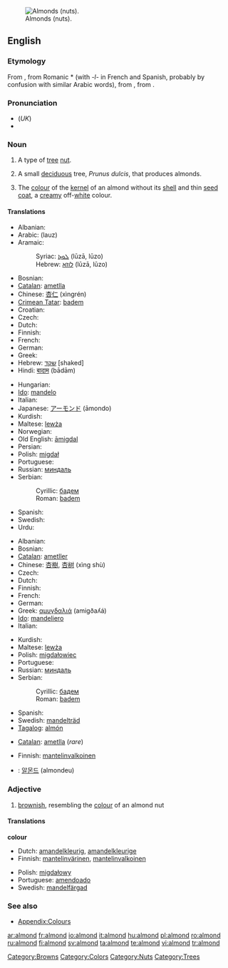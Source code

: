 [[Image:Almonds.jpg|thumb|right|Almonds (nuts).]]
==English==

===Etymology===
From {{OF.}} {{term|almande}}, from Romanic *{{term||amendla}} (with ''-l-'' in French and Spanish, probably by confusion with similar Arabic words), from {{L.}} {{term|amygdala}}, from {{AGr.}} {{term|ἀμυγδάλη|sc=polytonic}}.

===Pronunciation===
* (''UK'') {{IPA|/ˈɑːmənd/}}
* {{audio|en-us-almond.ogg|Audio (US)}}

===Noun===
{{en-noun|s|-}}

# {{countable}} A type of [[tree]] [[nut]].
# {{countable}} A small [[deciduous]] tree, ''Prunus dulcis'', that produces almonds.
# {{context|countable|uncountable}} The [[colour]] of the [[kernel]] of an almond without its [[shell]] and thin [[seed coat]], a [[creamy]] off-[[white]] colour.

<!-- Maybe somebody would like to add a colour patch? There is one that I have moved to talk, but the colour is completely wrong-->

====Translations====
{{trans-top|nut}}
* Albanian: {{t+|sq|bajame|xs=Albanian}}
* Arabic: {{Arab|[[لوز]]}} (lauz) {{m}}
* Aramaic:
*: Syriac: [[ܠܘܙܐ]] (lūzā, lūzo) {{c}}
*: Hebrew: [[לוזא]] (lūzā, lūzo) {{c}}
* Bosnian: {{t+|bs|badem|m}}
* [[Catalan]]: [[ametlla]]
* Chinese: [[杏仁]] (xìngrén)
* [[Crimean Tatar]]: [[badem#Crimean Tatar|badem]]
* Croatian: {{t+|hr|badem|m}}
* Czech: {{t-|cs|mandle|f}}
* Dutch: {{t+|nl|amandel|f}}
* Finnish: {{t+|fi|manteli}}
* French: {{t+|fr|amande|f}}
* German: {{t+|de|Mandel|f}}
* Greek: {{t+|el|αμύγδαλο|n|tr=amíðalo|sc=Grek}}
* Hebrew: [[שקד]] [shaked] {{m}}
* Hindi: [[बादाम]] (bādām)
{{trans-mid}}
* Hungarian: {{t+|hu|mandula}}
* [[Ido]]: [[mandelo]]
* Italian: {{t+|it|mandorla|f}}
* Japanese: [[アーモンド]] (āmondo)
* Kurdish: {{t-|ku|باده‌م|sc=KUchar}}
* Maltese: [[lewża]] {{f}}
* Norwegian: {{t-|no|mandel|m}}
* Old English: [[amigdal|āmigdal]]
* Persian: {{t+|fa|بادام|tr=bādām|sc=fa-Arab|xs=Persian}}
* Polish: [[migdał]] {{m}}
* Portuguese: {{t+|pt|amêndoa|f}}
* Russian: [[миндаль]] {{m}}
* Serbian:
*: Cyrillic: [[бадем#Serbian|бадем]] {{m}}
*: Roman: [[badem#Serbian|badem]] {{m}}
* Spanish: {{t+|es|almendra|f}}
* Swedish: {{t-|sv|mandel|c}}
* Urdu: {{t-|ur|بادام|tr=bādām|sc=ur-Arab|xs=Urdu}}
{{trans-bottom}}

{{trans-top|tree}}
* Albanian: {{t+|sq|bajame|xs=Albanian}}
* Bosnian: {{t+|bs|badem|m}}
* [[Catalan]]: [[ametller]] {{m}}
* Chinese: [[杏樹]], [[杏树]] (xìng shù)
* Czech: {{t-|cs|mandloň|f}}
* Dutch: {{t+|nl|amandelboom|m}}
* Finnish: {{t-|fi|mantelipuu}}
* French: {{t+|fr|amandier|m}}
* German: {{t-|de|Mandelbaum|m}}
* Greek: [[αμυγδαλιά]] (amigðaʎá) {{f}}
* [[Ido]]: [[mandeliero]]
* Italian: {{t-|it|mandorlo|m}}
{{trans-mid}}
* Kurdish: {{KUchar|[[داری چوالا]]}}
* Maltese: [[lewża]] {{f}}
* Polish: [[migdałowiec]] {{m}}
* Portuguese: {{t+|pt|amendoeira|f}}
* Russian: [[миндаль]] {{m}}
* Serbian:
*: Cyrillic: [[бадем#Serbian|бадем]] {{m}}
*: Roman: [[badem#Serbian|badem]] {{m}}
* Spanish: {{t+|es|almendro|m}}
* Swedish: [[mandelträd]] {{n}}
* [[Tagalog]]: [[almón]]
{{trans-bottom}}

{{trans-top|colour}}
* [[Catalan]]: [[ametlla]] (''rare'')
{{trans-mid}}
* Finnish: [[mantelinvalkoinen]]
{{trans-bottom}}

{{checktrans-top}}
<!--Remove this section once all of the translations below have been moved into the tables above.-->
* {{ttbc|Korean}}: [[알몬드]] (almondeu)
{{checktrans-bottom}}

===Adjective===
{{en-adj-more}}

# <!--DefD--> [[brownish]], resembling the [[colour]] of an almond nut

====Translations====
<!--DefD-->'''colour'''
{{top}}
* Dutch: [[amandelkleurig]], [[amandelkleurige]]
* Finnish: [[mantelinvärinen]], [[mantelinvalkoinen]]
{{mid}}
* Polish: [[migdałowy]]
* Portuguese: [[amendoado]]
* Swedish: [[mandelfärgad]]
{{bottom}}

===See also===
* [[Appendix:Colours]]

[[Category:Browns]]
[[Category:Colors]]
[[Category:Nuts]]
[[Category:Trees]]

[[ar:almond]]
[[fr:almond]]
[[io:almond]]
[[it:almond]]
[[hu:almond]]
[[pl:almond]]
[[ro:almond]]
[[ru:almond]]
[[fi:almond]]
[[sv:almond]]
[[ta:almond]]
[[te:almond]]
[[vi:almond]]
[[tr:almond]]